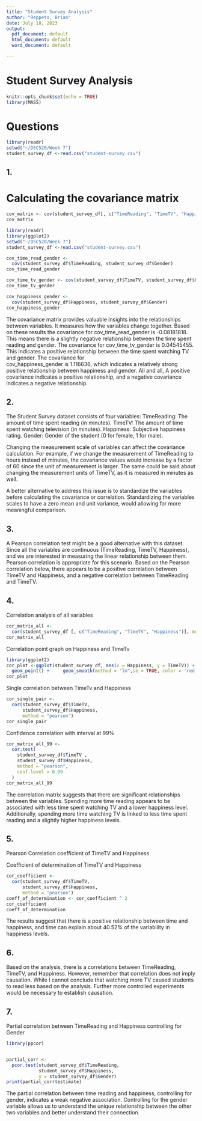 ```yaml
---
title: "Student Survey Analysis"
author: "Reppeto, Brian"
date: July 18, 2023
output:
  pdf_document: default
  html_document: default
  word_document: default
 
---
```


# Student Survey Analysis

```r
knitr::opts_chunk$set(echo = TRUE)
library(MASS)
```

# Questions
```r
library(readr)
setwd("~/DSC520/Week 7")
student_survey_df <-read.csv("student-survey.csv")
```
## 1.

# Calculating the covariance matrix
<!-- cov_matrix -->
```r
cov_matrix <- cov(student_survey_df[, c("TimeReading", "TimeTV", "Happiness", "Gender")])
cov_matrix

```




<!-- cov_time_read_gender -->

```r
library(readr)
library(ggplot2)
setwd("~/DSC520/Week 7")
student_survey_df <-read.csv("student-survey.csv")

cov_time_read_gender <-
  cov(student_survey_df$TimeReading, student_survey_df$Gender)
cov_time_read_gender
```

<!-- cov_time_tv_gender -->

```r
cov_time_tv_gender <- cov(student_survey_df$TimeTV, student_survey_df$Gender)
cov_time_tv_gender
```

<!-- cov_happiness_gender -->

```r
cov_happiness_gender <-
  cov(student_survey_df$Happiness, student_survey_df$Gender)
cov_happiness_gender

```

The covariance matrix provides valuable insights into the relationships between 
variables. It measures how the variables change together. Based on these results
the covariance for cov_time_read_gender is -0.08181818. This means there is a 
slightly negative relationship between the time spent reading and gender. The 
covariance for cov_time_tv_gender is 0.04545455. This indicates a positive 
relationship between the time spent watching TV and gender.  The covariance for  
cov_happiness_gender is 1.116636, which indicates a relatively strong positive 
relationship between happiness and gender.  All and all, A positive covariance 
indicates a positive relationship, and a negative covariance indicates a 
negative relationship.



## 2.
The Student Survey dataset consists of four variables:
TimeReading: The amount of time spent reading (in minutes).
TimeTV: The amount of time spent watching television (in minutes).
Happiness: Subjective happiness rating.
Gender: Gender of the student (0 for female, 1 for male).

Changing the measurement scale of variables can affect the covariance 
calculation.  For example, if we change the measurement of TimeReading to 
hours instead of minutes, the covariance values would increase by a factor 
of 60 since the unit of measurement is larger. The same could be said about 
changing the measurement units of TimeTV, as it is measured in minutes as well.

A better alternative to address this issue is to standardize the variables 
before calculating the covariance or correlation. Standardizing the variables
scales to have a zero mean and unit variance, would allowing for more 
meaningful comparison.

## 3.
A Pearson correlation test might be a good alternative with this dataset. Since
all the variables are continuous (TimeReading, TimeTV, Happiness), and we are 
interested in measuring the linear relationship between them. Pearson 
correlation is appropriate for this scenario. Based on the Pearson correlation
below, there appears to be a positive correlation between TimeTV and Happiness,
and a negative correlation between TimeReading and TimeTV.

## 4.
Correlation analysis of all variables
```r
cor_matrix_all <-
  cor(student_survey_df [, c("TimeReading", "TimeTV", "Happiness")], method = "pearson")
cor_matrix_all
```



Correlation point graph on Happiness and TimeTv

```r
library(ggplot2)
cor_plot <-ggplot(student_survey_df, aes(x = Happiness, y = TimeTV)) + 
  geom_point() +     geom_smooth(method = "lm",se = TRUE, color = 'red')
cor_plot
```

Single correlation between TimeTv and Happiness

```r
cor_single_pair <-
  cor(student_survey_df$TimeTV,
      student_survey_df$Happiness,
      method = "pearson")
cor_single_pair
```

Confidence correlation with interval at 99%
```r
cor_matrix_all_99 <-
  cor.test(
    student_survey_df$TimeTV ,
    student_survey_df$Happiness,
    method = "pearson",
    conf.level = 0.99
  )
cor_matrix_all_99
```
The correlation matrix suggests that there are significant relationships 
between the variables. Spending more time reading appears to be associated 
with less time spent watching TV and a lower happiness level. Additionally, 
spending more time watching TV is linked to less time spent reading and a 
slightly higher happiness levels.

## 5.
Pearson Correlation coefficient of TimeTV and Happiness 

Coefficient of determination of TimeTV and Happiness
```r
cor_coefficient <-
  cor(student_survey_df$TimeTV,
      student_survey_df$Happiness,
      method = "pearson")
coeff_of_determination <- cor_coefficient ^ 2
cor_coefficient
coeff_of_determination 
```

The results suggest that there is a positive relationship between time and 
happiness, and time can explain about 40.52% of the variability in happiness 
levels. 

## 6.
Based on the analysis, there is a correlations between TimeReading, TimeTV, 
and Happiness. However, remember that correlation does not imply causation.
While I cannot conclude that watching more TV caused students to read less 
based on the analysis. Further more controlled experiments would be necessary 
to establish causation.

## 7.

Partial correlation between TimeReading and Happiness controlling for Gender
```r
library(ppcor)


partial_corr <-
  pcor.test(student_survey_df$TimeReading,
            student_survey_df$Happiness,
            x = student_survey_df$Gender)
print(partial_corr$estimate)
```

The partial correlation between time reading and happiness, controlling for 
gender, indicates a weak negative association. Controlling for the gender 
variable allows us to understand the unique relationship between the other two 
variables and better understand their connection. 
